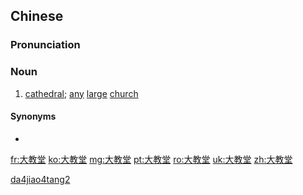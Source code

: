 ==Chinese==
{{zh-forms|[[big]]<br>[[large]]<br>[[great]]|[[church]]|type=12}}

===Pronunciation===
{{zh-pron
|m=dàjiàotáng
|c=daai6 gaau3 tong4
|cat=n
}}

===Noun===
{{zh-noun}}

# [[cathedral]]; [[any]] [[large]] [[church]]

====Synonyms====
* {{zh-l|主教座堂}}

[[Category:zh:Christianity|da4jiao4tang2]]

[[fr:大教堂]]
[[ko:大教堂]]
[[mg:大教堂]]
[[pt:大教堂]]
[[ro:大教堂]]
[[uk:大教堂]]
[[zh:大教堂]]